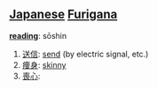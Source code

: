 == [[Japanese]] [[Furigana]] ==                             

'''[[reading]]''': sōshin

# [[送信]]: [[send]] (by electric signal, etc.)
# [[痩身]]: [[skinny]]
# [[喪心]]: